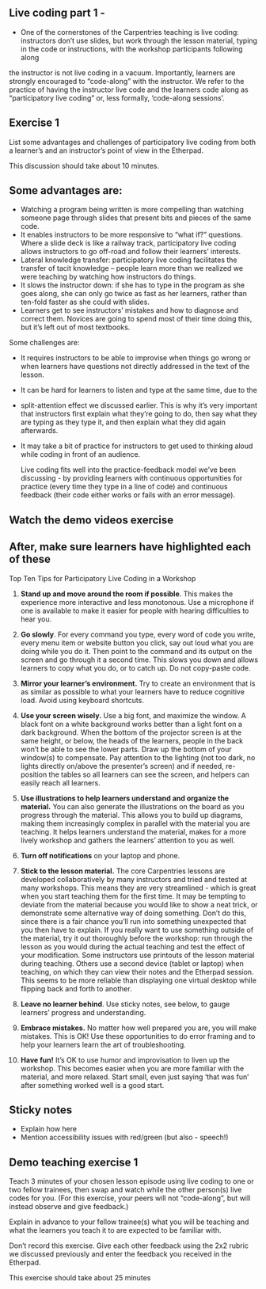 ## Live coding part 1 - 

- One of the cornerstones of the Carpentries teaching is live coding: instructors don’t use slides, but work through the lesson material, typing in the code or instructions, with the workshop participants following along

the instructor is not live coding in a vacuum. Importantly, learners are strongly encouraged to “code-along” with the instructor. We refer to the practice of having the instructor live code and the learners code along as “participatory live coding” or, less formally, ‘code-along sessions’.

## Exercise 1
List some advantages and challenges of participatory live coding from both a learner’s and an instructor’s point of view in the Etherpad.

This discussion should take about 10 minutes.


## Some advantages are:

- Watching a program being written is more compelling than watching someone page through slides that present bits and pieces of the same code.
- It enables instructors to be more responsive to “what if?” questions. Where a slide deck is like a railway track, participatory live coding allows instructors to go off-road and follow their learners’ interests.
- Lateral knowledge transfer: participatory live coding facilitates the transfer of tacit knowledge – people learn more than we realized we were teaching by watching how instructors do things.
- It slows the instructor down: if she has to type in the program as she goes along, she can only go twice as fast as her learners, rather than ten-fold faster as she could with slides.
- Learners get to see instructors’ mistakes and how to diagnose and correct them. Novices are going to spend most of their time doing this, but it’s left out of most textbooks.

Some challenges are:

- It requires instructors to be able to improvise when things go wrong or when learners have questions not directly addressed in the text of the lesson.
- It can be hard for learners to listen and type at the same time, due to the
- split-attention effect we discussed earlier. This is why it’s very important that instructors first explain what they’re going to do, then say what they are typing as they type it, and then explain what they did again afterwards.
- It may take a bit of practice for instructors to get used to thinking aloud while coding in front of an audience.


    Live coding fits well into the practice-feedback model we’ve been discussing - by providing learners with continuous opportunities for practice (every time they type in a line of code) and continuous feedback (their code either works or fails with an error message).
    
    
## Watch the demo videos exercise

## After, make sure learners have highlighted each of these

Top Ten Tips for Participatory Live Coding in a Workshop

1. **Stand up and move around the room if possible**. This makes the experience more interactive and less monotonous. Use a microphone if one is available to make it easier for people with hearing difficulties to hear you.

2. **Go slowly**. For every command you type, every word of code you write, every menu item or website button you click, say out loud what you are doing while you do it. Then point to the command and its output on the screen and go through it a second time. This slows you down and allows learners to copy what you do, or to catch up. Do not copy-paste code.

3. **Mirror your learner’s environment.** Try to create an environment that is as similar as possible to what your learners have to reduce cognitive load. Avoid using keyboard shortcuts.

4. **Use your screen wisely.** Use a big font, and maximize the window. A black font on a white background works better than a light font on a dark background. When the bottom of the projector screen is at the same height, or below, the heads of the learners, people in the back won’t be able to see the lower parts. Draw up the bottom of your window(s) to compensate. Pay attention to the lighting (not too dark, no lights directly on/above the presenter’s screen) and if needed, re-position the tables so all learners can see the screen, and helpers can easily reach all learners.

5. **Use illustrations to help learners understand and organize the material.** You can also generate the illustrations on the board as you progress through the material. This allows you to build up diagrams, making them increasingly complex in parallel with the material you are teaching. It helps learners understand the material, makes for a more lively workshop and gathers the learners’ attention to you as well.

6. **Turn off notifications** on your laptop and phone.

7. **Stick to the lesson material.** The core Carpentries lessons are developed collaboratively by many instructors and tried and tested at many workshops. This means they are very streamlined - which is great when you start teaching them for the first time. It may be tempting to deviate from the material because you would like to show a neat trick, or demonstrate some alternative way of doing something. Don’t do this, since there is a fair chance you’ll run into something unexpected that you then have to explain. If you really want to use something outside of the material, try it out thoroughly before the workshop: run through the lesson as you would during the actual teaching and test the effect of your modification. Some instructors use printouts of the lesson material during teaching. Others use a second device (tablet or laptop) when teaching, on which they can view their notes and the Etherpad session. This seems to be more reliable than displaying one virtual desktop while flipping back and forth to another.

8. **Leave no learner behind**. Use sticky notes, see below, to gauge learners’ progress and understanding.

9. **Embrace mistakes.** No matter how well prepared you are, you will make mistakes. This is OK! Use these opportunities to do error framing and to help your learners learn the art of troubleshooting.

10. **Have fun!** It’s OK to use humor and improvisation to liven up the workshop. This becomes easier when you are more familiar with the material, and more relaxed. Start small, even just saying ‘that was fun’ after something worked well is a good start.

## Sticky notes

- Explain how here
- Mention accessibility issues with red/green (but also - speech!)



## Demo teaching exercise 1

Teach 3 minutes of your chosen lesson episode using live coding to one or two fellow trainees, then swap and watch while the other person(s) live codes for you. (For this exercise, your peers will not “code-along”, but will instead observe and give feedback.)

Explain in advance to your fellow trainee(s) what you will be teaching and what the learners you teach it to are expected to be familiar with.

Don’t record this exercise. Give each other feedback using the 2x2 rubric we discussed previously and enter the feedback you received in the Etherpad.

This exercise should take about 25 minutes